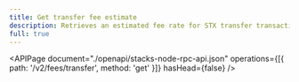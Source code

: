 ```yaml
---
title: Get transfer fee estimate
description: Retrieves an estimated fee rate for STX transfer transactions.
full: true
---
```


<APIPage
  document="./openapi/stacks-node-rpc-api.json"
  operations={[{ path: '/v2/fees/transfer', method: 'get' }]}
  hasHead={false}
/>